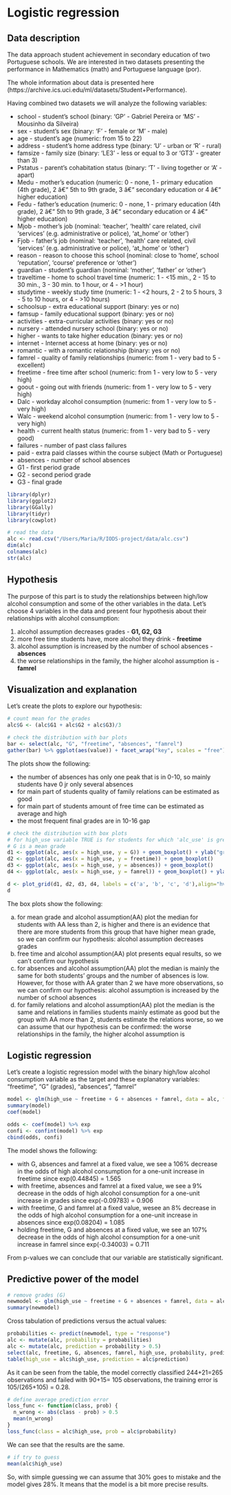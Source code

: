 # Logistic regression

## Data description

The data approach student achievement in secondary education of two Portuguese schools.
We are interested in two datasets presenting the performance in Mathematics (math) and Portuguese language (por). 

The whole information about data is presented here (https://archive.ics.uci.edu/ml/datasets/Student+Performance). 

Having combined two datasets we will analyze the following variables:

* school - student's school (binary: 'GP' - Gabriel Pereira or 'MS' - Mousinho da Silveira)
* sex - student's sex (binary: 'F' - female or 'M' - male)
* age - student's age (numeric: from 15 to 22)
* address - student's home address type (binary: 'U' - urban or 'R' - rural)
* famsize - family size (binary: 'LE3' - less or equal to 3 or 'GT3' - greater than 3)
* Pstatus - parent's cohabitation status (binary: 'T' - living together or 'A' - apart)
* Medu - mother's education (numeric: 0 - none, 1 - primary education (4th grade), 2 â€“ 5th to 9th grade, 3 â€“ secondary education or 4 â€“ higher education)
* Fedu - father's education (numeric: 0 - none, 1 - primary education (4th grade), 2 â€“ 5th to 9th grade, 3 â€“ secondary education or 4 â€“ higher education)
* Mjob - mother's job (nominal: 'teacher', 'health' care related, civil 'services' (e.g. administrative or police), 'at_home' or 'other')
* Fjob - father's job (nominal: 'teacher', 'health' care related, civil 'services' (e.g. administrative or police), 'at_home' or 'other')
* reason - reason to choose this school (nominal: close to 'home', school 'reputation', 'course' preference or 'other')
* guardian - student's guardian (nominal: 'mother', 'father' or 'other')
* traveltime - home to school travel time (numeric: 1 - <15 min., 2 - 15 to 30 min., 3 - 30 min. to 1 hour, or 4 - >1 hour)
* studytime - weekly study time (numeric: 1 - <2 hours, 2 - 2 to 5 hours, 3 - 5 to 10 hours, or 4 - >10 hours)
* schoolsup - extra educational support (binary: yes or no)
* famsup - family educational support (binary: yes or no)
* activities - extra-curricular activities (binary: yes or no)
* nursery - attended nursery school (binary: yes or no)
* higher - wants to take higher education (binary: yes or no)
* internet - Internet access at home (binary: yes or no)
* romantic - with a romantic relationship (binary: yes or no)
* famrel - quality of family relationships (numeric: from 1 - very bad to 5 - excellent)
* freetime - free time after school (numeric: from 1 - very low to 5 - very high)
* goout - going out with friends (numeric: from 1 - very low to 5 - very high)
* Dalc - workday alcohol consumption (numeric: from 1 - very low to 5 - very high)
* Walc - weekend alcohol consumption (numeric: from 1 - very low to 5 - very high)
* health - current health status (numeric: from 1 - very bad to 5 - very good)
* failures - number of past class failures
* paid - extra paid classes within the course subject (Math or Portuguese) 
* absences - number of school absences
* G1 - first period grade 
* G2 - second period grade 
* G3 - final grade

```r
library(dplyr)
library(ggplot2)
library(GGally)
library(tidyr)
library(cowplot)
```

```r
# read the data
alc <- read.csv("/Users/Maria/R/IODS-project/data/alc.csv")
dim(alc)
colnames(alc)
str(alc)
```
## Hypothesis

The purpose of this part is to study the relationships between high/low alcohol consumption and some of the other variables in the data. 
Let's choose 4  variables in the data and present four hypothesis about their relationships with alcohol consumption:

1) alcohol assumption decreases grades - **G1, G2, G3**
2) more free time students have, more alcohol they drink - **freetime**
3) alcohol assumption is increased by the number of school absences - **absences**
4) the worse relationships in the family, the higher alcohol assumption is - **famrel**


## Visualization and explanation

Let's create the plots to explore our hypothesis:

```r
# count mean for the grades
alc$G <- (alc$G1 + alc$G2 + alc$G3)/3
```

```r
# check the distribution with bar plots
bar <- select(alc, "G", "freetime", "absences", "famrel")
gather(bar) %>% ggplot(aes(value)) + facet_wrap("key", scales = "free") + geom_bar()
```
The plots show the following:

* the number of absences has only one peak that is in 0-10, so mainly students have 0 jr only several absences
* for main part of students quality of family relations can be estimated as good
* for main part of students amount of free time can be estimated as average and high
* the most frequent final grades are in 10-16 gap

```r
# check the distribution with box plots
# for high_use variable TRUE is for students for which 'alc_use' is greater than 2, otherwise FALSE
# G is a mean grade
d1 <- ggplot(alc, aes(x = high_use, y = G)) + geom_boxplot() + ylab("grade")
d2 <- ggplot(alc, aes(x = high_use, y = freetime)) + geom_boxplot() 
d3 <- ggplot(alc, aes(x = high_use, y = absences)) + geom_boxplot() 
d4 <- ggplot(alc, aes(x = high_use, y = famrel)) + geom_boxplot() + ylab("family relations")

d <- plot_grid(d1, d2, d3, d4, labels = c('a', 'b', 'c', 'd'),align="hv")
d
```
The box plots show the following:

a) for mean grade and alcohol assumption(AA) plot the median for students with AA less than 2, is higher and there is an evidence that there are more students from this group that have higher mean grade, so we can confirm our hypothesis: alcohol assumption decreases grades
b) free time and alcohol assumption(AA) plot presents equal results, so we can't confirm our hypothesis
c) for absences and alcohol assumption(AA) plot the median is mainly the same for both students' groups and the number of absences is low. However, for those with AA grater than 2 we have more observations, so we can confirm our hypothesis: alcohol assumption is increased by the number of school absences
d) for family relations and alcohol assumption(AA) plot the median is the same and relations in families students mainly estimate as good but the group with AA more than 2, students estimate the relations worse, so we can assume that our hypothesis can be confirmed: the worse relationships in the family, the higher alcohol assumption is


## Logistic regression

Let's create a logistic regression model with the binary high/low alcohol consumption variable as the target and these explanatory variables: "freetime", "G" (grades), "absences", "famrel"

```r
model <- glm(high_use ~ freetime + G + absences + famrel, data = alc, family = "binomial")
summary(model)
coef(model)
```

```r
odds <- coef(model) %>% exp
confi <- confint(model) %>% exp
cbind(odds, confi)
```

The model shows the following:

* with G, absences and famrel at a fixed value, we see a 106% decrease in the odds of high alcohol consumption for a one-unit increase in freetime since exp(0.44845) = 1.565
* with freetime, absences and famrel at a fixed value, we see a 9% decrease in the odds of high alcohol consumption for a one-unit increase in grades since exp(-0.09783) = 0.906
* with freetime, G and famrel at a fixed value, wesee an 8% decrease in the odds of high alcohol consumption for a one-unit increase in absences since exp(0.08204) = 1.085 
* holding freetime, G and absences at a fixed value, we see an 107% decrease in the odds of high alcohol consumption for a one-unit increase in famrel since exp(-0.34003) = 0.711 

From p-values we can conclude that our variable are statistically significant.


## Predictive power of the model

```r
# remove grades (G)
newmodel <- glm(high_use ~ freetime + G + absences + famrel, data = alc, family = "binomial")
summary(newmodel)
```

Cross tabulation of predictions versus the actual values:
```r
probabilities <- predict(newmodel, type = "response")
alc <- mutate(alc, probability = probabilities)
alc <- mutate(alc, prediction = probability > 0.5)
select(alc, freetime, G, absences, famrel, high_use, probability, prediction) %>% tail(10)
table(high_use = alc$high_use, prediction = alc$prediction)
```
As it can be seen from the table, the model correctly classified 244+21=265 observations and failed with 90+15= 105 observations, the training error is 105/(265+105) = 0.28.


```r
# define average prediction error
loss_func <- function(class, prob) {
  n_wrong <- abs(class - prob) > 0.5
  mean(n_wrong)
}
loss_func(class = alc$high_use, prob = alc$probability)
```
We can see that the results are the same.

```r
# if try to guess
mean(alc$high_use)
```

So, with simple guessing we can assume that 30% goes to mistake and the model gives 28%. It means that the model is a bit more precise results.

